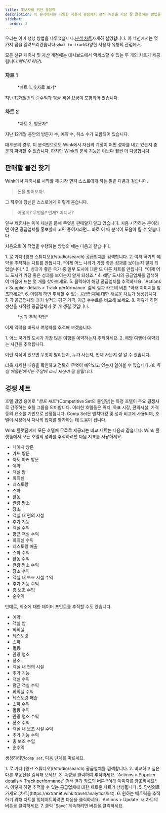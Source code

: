```yaml
---
title: 초보자를 위한 통찰력
description: 이 문서에서는 다양한 사용자 관점에서 분석 기능을 가장 잘 활용하는 방법을 설명합니다.
sidebar:
  order: 3
---
```


우리는 이미 생성 방법을 다루었습니다.[분석 차트](/user/analytics/)자세히 설명합니다. 이 섹션에서는 몇 가지 팁을 알려드리겠습니다.`what to track`다양한 사용자 유형의 관점에서.

모든 신규 제휴사 및 자산 계정에는 대시보드에서 액세스할 수 있는 두 개의 차트가 제공됩니다.*페이지 하단*).

### 차트 1

<figure>
  <CloudinaryImage width="700" height="222" resize="scale" quality="best" alt="숫자로 보면" src="academy/by-the-numbers" errorImage="noimage_opaque_nyrtl0.png" />

  <figcaption>*차트 1. 숫자로 보기*</figcaption>
</figure>


지난 12개월간의 순수익과 평균 객실 요금이 포함되어 있습니다.

### 차트 2

<figure>
  <CloudinaryImage width="700" height="222" resize="scale" quality="best" alt="방문자" src="academy/visitors" errorImage="noimage_opaque_nyrtl0.png" />

  <figcaption>*차트 2. 방문자*</figcaption>
</figure>


지난 12개월 동안의 방문자 수, 예약 수, 취소 수가 포함되어 있습니다.

대부분의 경우, 이 분석만으로도 Wink에서 자신의 계정이 어떤 성과를 내고 있는지 충분히 파악할 수 있습니다. 하지만 Wink의 분석 기능은 이보다 훨씬 더 다양합니다.

## 판매할 물건 찾기

Wink에서 제휴사로 시작할 때 가장 먼저 스스로에게 하는 말은 다음과 같습니다.

> 돈을 벌어보자!.

그 직후에 당신은 스스로에게 이렇게 묻습니다.

> 어떻게? 무엇을? 언제? 어디서?

일부 제휴사는 이미 채널을 통해 무엇을 판매할지 알고 있습니다. 처음 시작하는 분이라면 어떤 공급업체를 홍보할지 고민 중이시라면... 바로 이 때 분석이 도움이 될 수 있습니다.

처음으로 이 작업을 수행하는 방법의 예는 다음과 같습니다.

<Steps>
  1. 로 가다 [윙크 스튜디오](/studio/search) 공급업체를 검색합니다.
  2. 여러 국가의 예약을 추적하는 차트를 만듭니다. *이제 어느 나라가 가장 좋은 성과를 보이는지 알게 되었습니다.*
  3. 성과가 좋은 국가 중 일부 도시에 대한 또 다른 차트를 만듭니다. *이제 어느 도시가 가장 좋은 성과를 보이는지 알게 되셨죠.*
  4. 해당 도시의 공급업체를 검색하여 마음에 드는 몇 개를 찾아보세요.
  5. 클릭하여 해당 공급업체를 추적하세요. `Actions > Supplier details > Track performance` 검색 결과 카드의 버튼 *아래 이미지를 참조하세요*.
  6. 이렇게 하면 추적할 수 있는 공급업체에 대한 새로운 차트가 생성됩니다.
  7. 각 공급업체의 과거 실적과 평균 가격, 지급 수수료를 비교해 보세요.
  8. 이렇게 하면 생산을 시작할 공급업체가 몇 개 생길 것입니다.
</Steps>


<figure>
  <CloudinaryImage width="350" height="190" resize="scale" quality="best" alt="공급업체 세부 정보" src="academy/supplier-details" errorImage="noimage_opaque_nyrtl0.png" />

  <figcaption>*성과 추적 작업*</figcaption>
</figure>


이제 맥락을 바꿔서 여행자를 추적해 보겠습니다.

<Steps>
  1. 어느 국가와 도시가 가장 많은 여행을 예약하는지 추적하세요.
  2. 해당 여행이 예약되는 시간을 추적합니다.
</Steps>


이런 지식이 있으면 무엇이 팔리는지, 누가 사는지, 언제 사는지 잘 알 수 있습니다.

더욱 자세한 내용을 확인하고 정확히 무엇이 예약되고 있는지 알아볼 수 있습니다.*예: 독일 베를린에서는 주말에 스파 세션이 잘 팔립니다.*

## 경쟁 세트

호텔 경영 용어로 "*컴프 세트*"(Competitive Set의 줄임말)는 특정 호텔이 주요 경쟁사로 간주하는 호텔 그룹을 의미합니다.
이러한 호텔들은 위치, 목표 시장, 편의시설, 가격 등의 요소를 기반으로 선정됩니다.
Comp Set은 벤치마킹 및 성과 비교에 사용되며, 호텔이 시장에서 자사의 입지를 평가하는 데 도움이 됩니다.

Wink 플랫폼에서 모든 호텔에 무료로 제공되는 비교 세트는 다음과 같습니다. Wink 플랫폼에서 모든 호텔의 성과를 추적하려면 다음 지표를 사용하세요.

* 페이지 방문
* 카드 방문
* 지도 마커 방문
* 예약
* 객실 밤
* 회의실
* 레스토랑
* 스파
* 활동
* 관광 명소
* 장소
* 객실 내 편의 시설
* 추가 기능
* 객실 수익
* 평균 객실 수익
* 회의실 수익
* 레스토랑 매출
* 스파 수익
* 활동 수익
* 관광 명소 수익
* 장소 수익
* 객실 내 보조 시설 수익
* 추가 기능 수익
* 총 보조 수입
* 순수익

반대로, 취소에 대한 데이터 포인트를 추적할 수도 있습니다.

* 예약
* 객실 밤
* 회의실
* 레스토랑
* 스파
* 활동
* 관광 명소
* 장소
* 객실 내 편의 시설
* 추가 기능
* 객실 수익
* 평균 객실 수익
* 회의실 수익
* 레스토랑 매출
* 스파 수익
* 활동 수익
* 관광 명소 수익
* 장소 수익
* 객실 내 보조 시설 수익
* 추가 기능 수익
* 총 보조 수입
* 순수익

생성하려면`comp set`, 다음 단계를 따르세요.

<Steps>
  1. 로 가다 [윙크 스튜디오](/studio/search) 공급업체를 검색합니다.
  2. 비교하고 싶은 다른 부동산을 검색해 보세요.
  3. 속성을 클릭하여 추적하세요. `Actions > Supplier details > Track performance` 검색 결과 카드의 버튼 *아래 이미지를 참조하세요*.
  4. 이렇게 하면 추적할 수 있는 공급업체에 대한 새로운 차트가 생성됩니다.
  5. 당신의로 가세요 [차트](https://extranet.wink.travel/analytics/list).
  6. 원하는 메트릭을 추적하기 위해 차트를 업데이트하려면 다음을 클릭하세요. `Actions > Update` 새 차트의 버튼을 클릭하세요.
  7. 클릭 `Save` 계속하려면 버튼을 클릭하세요.
</Steps>

